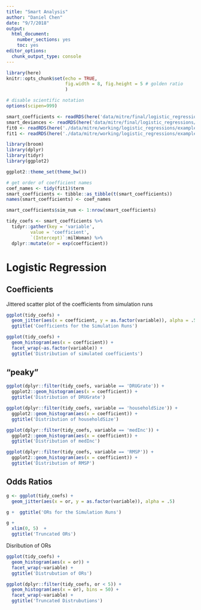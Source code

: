 ```yaml
---
title: "Smart Analysis"
author: "Daniel Chen"
date: "9/7/2018"
output: 
  html_document: 
    number_sections: yes
    toc: yes
editor_options: 
  chunk_output_type: console
---
```


```r
library(here)
knitr::opts_chunk$set(echo = TRUE,
                      fig.width = 8, fig.height = 5 # golden ratio
                      )

# disable scientific notation
options(scipen=999)
```

```r
smart_coefficients <- readRDS(here('data/mitre/final/logistic_regressions/coefficients.RDS'))
smart_deviances <- readRDS(here('data/mitre/final/logistic_regressions/deviance.RDS'))
fit0 <- readRDS(here('./data/mitre/working/logistic_regressions/example_fit0.RDS'))
fit1 <- readRDS(here('./data/mitre/working/logistic_regressions/example_fit1.RDS'))
```

```r
library(broom)
library(dplyr)
library(tidyr)
library(ggplot2)

ggplot2::theme_set(theme_bw())
```

```r
# get order of coefficient names
coef_names <- tidy(fit1)$term
smart_coefficients <- tibble::as_tibble(t(smart_coefficients))
names(smart_coefficients) <- coef_names
```

```r
smart_coefficients$sim_num <- 1:nrow(smart_coefficients)

tidy_coefs <- smart_coefficients %>%
  tidyr::gather(key = 'variable',
         value = 'coefficient',
         `(Intercept)`:milWoman) %>%
  dplyr::mutate(or = exp(coefficient))
```

# Logistic Regression

## Coefficients

Jittered scatter plot of the coefficients from simulation runs

```r
ggplot(tidy_coefs) +
  geom_jitter(aes(x = coefficient, y = as.factor(variable)), alpha = .5) +
  ggtitle('Coefficients for the Simulation Runs')
```

```r
ggplot(tidy_coefs) +
  geom_histogram(aes(x = coefficient)) +
  facet_wrap(~as.factor(variable)) +
  ggtitle('Distribution of simulated coefficients')
```

## "peaky"

```r
ggplot(dplyr::filter(tidy_coefs, variable == 'DRUGrate')) +
  ggplot2::geom_histogram(aes(x = coefficient)) +
  ggtitle('Distribution of DRUGrate')
```


```r
ggplot(dplyr::filter(tidy_coefs, variable == 'householdSize')) +
  ggplot2::geom_histogram(aes(x = coefficient)) +
  ggtitle('Distribution of householdSize')
```


```r
ggplot(dplyr::filter(tidy_coefs, variable == 'medInc')) +
  ggplot2::geom_histogram(aes(x = coefficient)) +
  ggtitle('Distribution of medInc')
```


```r
ggplot(dplyr::filter(tidy_coefs, variable == 'RMSP')) +
  ggplot2::geom_histogram(aes(x = coefficient)) +
  ggtitle('Distribution of RMSP')
```


## Odds Ratios

```r
g <- ggplot(tidy_coefs) +
  geom_jitter(aes(x = or, y = as.factor(variable)), alpha = .5)

g +  ggtitle('ORs for the Simulation Runs')
```

```r
g +
  xlim(0, 5)  +
  ggtitle('Truncated ORs')
```

Disribution of ORs

```r
ggplot(tidy_coefs) +
  geom_histogram(aes(x = or)) +
  facet_wrap(~variable) +
  ggtitle('Distrubution of ORs')
```



```r
ggplot(dplyr::filter(tidy_coefs, or < 5)) +
  geom_histogram(aes(x = or), bins = 50) +
  facet_wrap(~variable) +
  ggtitle('Truncated Distrubutions')
```

